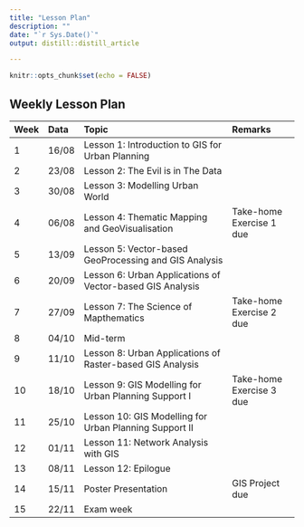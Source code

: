 ```yaml
---
title: "Lesson Plan"
description: ""
date: "`r Sys.Date()`"
output: distill::distill_article

---
```


```r
knitr::opts_chunk$set(echo = FALSE)
```

## Weekly Lesson Plan

---------------------------------------------------------------------------------------------------
Week Data    Topic 	                                                      Remarks
---- ------- ------------------------------------------------------------ -------------------------
1    16/08   Lesson 1: Introduction to GIS for Urban Planning
 
2    23/08   Lesson 2: The Evil is in The Data 	

3    30/08   Lesson 3: Modelling Urban World 	

4    06/08   Lesson 4: Thematic Mapping and GeoVisualisation              Take-home Exercise 1 due	

5    13/09   Lesson 5: Vector-based GeoProcessing and GIS Analysis 	

6    20/09   Lesson 6: Urban Applications of Vector-based GIS Analysis 	

7    27/09   Lesson 7: The Science of Mapthematics                        Take-home Exercise 2 due

8    04/10   Mid-term 	

9    11/10   Lesson 8: Urban Applications of Raster-based GIS Analysis 	

10   18/10   Lesson 9: GIS Modelling for Urban Planning Support I 	      Take-home Exercise 3 due

11   25/10   Lesson 10: GIS Modelling for Urban Planning Support II

12   01/11   Lesson 11: Network Analysis with GIS 	

13   08/11   Lesson 12: Epilogue 	

14   15/11	 Poster Presentation                                          GIS Project due

15   22/11   Exam week 	
-----------------------------------------------------------------------------------------------------



